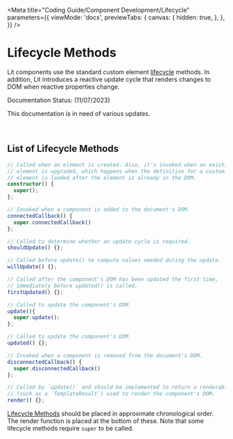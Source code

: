
<Meta
  title="Coding Guide/Component Development/Lifecycle"
  parameters={{
    viewMode: 'docs',
    previewTabs: {
      canvas: {
        hidden: true,
      },
    },
  }}
/>

# Lifecycle Methods
Lit components use the standard custom element [lifecycle](https://lit.dev/docs/components/lifecycle/) methods. 
In addition, Lit introduces a reactive update cycle that renders changes to DOM when reactive properties change.

<outline-core-alert status="warning">
  <span slot="header">Documentation Status: (11/07/2023)</span>
  <p>This documentation is in need of various updates.</p>
</outline-core-alert>
<br />

## List of Lifecycle Methods

```typescript
// Called when an element is created. Also, it’s invoked when an existing
// element is upgraded, which happens when the definition for a custom 
// element is loaded after the element is already in the DOM. 
constructor() {
  super(); 
};

// Invoked when a component is added to the document's DOM.
connectedCallback() { 
  super.connectedCallback() 
};

// Called to determine whether an update cycle is required.
shouldUpdate() {};

// Called before update() to compute values needed during the update.
willUpdate() {};

// Called after the component's DOM has been updated the first time, 
// immediately before updated() is called. 
firstUpdated() {};

// Called to update the component's DOM. 
update(){ 
  super.update(); 
};

// Called to update the component's DOM. 
updated() {};

// Invoked when a component is removed from the document's DOM.
disconnectedCallback() { 
  super.disconnectedCallback() 
}; 

// Called by `update()` and should be implemented to return a renderable result 
// (such as a `TemplateResult`) used to render the component's DOM. 
render() {};
```

[Lifecycle Methods](https://lit.dev/docs/components/lifecycle/) should be placed in approximate chronological order. The render function is placed at the bottom of these. Note that some lifecycle methods require `super` to be called.
